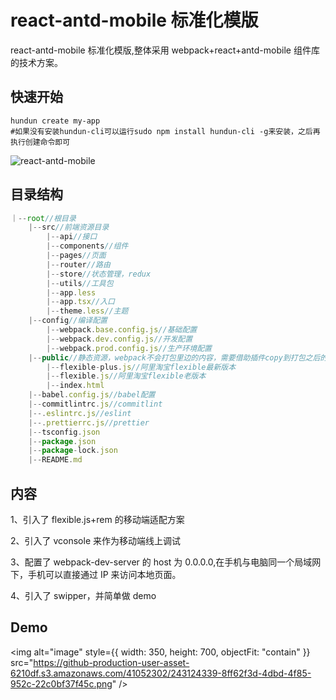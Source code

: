 
<Meta title="Hundun/标准化模版/移动端/react-antd-mobile" />

# react-antd-mobile 标准化模版

react-antd-mobile 标准化模版,整体采用 webpack+react+antd-mobile 组件库的技术方案。

## 快速开始

```shell
hundun create my-app
#如果没有安装hundun-cli可以运行sudo npm install hundun-cli -g来安装，之后再执行创建命令即可
```

<img
  alt="react-antd-mobile"
  src="https://github-production-user-asset-6210df.s3.amazonaws.com/41052302/243120394-8ba7c6ff-a559-4495-aff1-d33777b6ddea.png"
/>

## 目录结构

```javascript
｜--root//根目录
    |--src//前端资源目录
        |--api//接口
        |--components//组件
        |--pages//页面
        |--router//路由
        |--store//状态管理，redux
        |--utils//工具包
        |--app.less
        |--app.tsx//入口
        |--theme.less//主题
    |--config//编译配置
        |--webpack.base.config.js//基础配置
        |--webpack.dev.config.js//开发配置
        |--webpack.prod.config.js//生产环境配置
    |--public//静态资源，webpack不会打包里边的内容，需要借助插件copy到打包之后的目录。比如dist
        |--flexible-plus.js//阿里淘宝flexible最新版本
        |--flexible.js//阿里淘宝flexible老版本
        |--index.html
    |--babel.config.js//babel配置
    |--commitlintrc.js//commitlint
    |--.eslintrc.js//eslint
    |--.prettierrc.js//prettier
    |--tsconfig.json
    |--package.json
    |--package-lock.json
    |--README.md
```

## 内容

1、引入了 flexible.js+rem 的移动端适配方案

2、引入了 vconsole 来作为移动端线上调试

3、配置了 webpack-dev-server 的 host 为 0.0.0.0,在手机与电脑同一个局域网下，手机可以直接通过 IP 来访问本地页面。

4、引入了 swipper，并简单做 demo

## Demo

<img
  alt="image"
  style={{ width: 350, height: 700, objectFit: "contain" }}
  src="https://github-production-user-asset-6210df.s3.amazonaws.com/41052302/243124339-8ff62f3d-4dbd-4f85-952c-22c0bf37f45c.png"
/>
